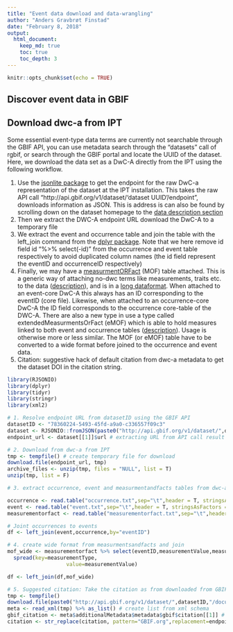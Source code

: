 ```yaml
---
title: "Event data download and data-wrangling"
author: "Anders Gravbrøt Finstad"
date: "February 8, 2018"
output:
  html_document:
    keep_md: true
    toc: true
    toc_depth: 3
---
```


```r
knitr::opts_chunk$set(echo = TRUE)
```

## Discover event data in GBIF

## Download dwc-a from IPT

Some essential event-type data terms are currently not searchable through the GBIF API, you can use metadata search through the "datasets" call of rgbif, or search through the GBIF portal and locate the UUID of the dataset. Here, we download the data set as a DwC-A directly from the IPT using the following workflow. 

1. Use the [jsonlite package](https://cran.r-project.org/web/packages/jsonlite/vignettes/json-apis.html) to get the endpoint for the raw DwC-a representation of the dataset at the IPT installation. This takes the raw API call "http://api.gbif.org/v1/dataset/'dataset UUID'/endpoint", downloads information as JSON. This is address is can also be found by scrolling down on the dataset homepage to the [data description section](https://www.gbif.org/dataset/78360224-5493-45fd-a9a0-c336557f09c3#dataDescription)
2. Then we extract the DWC-A endpoint URL download the DwC-A to a temporary file 
3. We extract the event and occurrence table and join the table with the left_join command from the [dplyr package](https://cran.r-project.org/web/packages/dplyr/vignettes/dplyr.html). Note that we here remove id field id "%>% select(-id)" from the occurrence and event table respectively to avoid duplicated column names (the id field represent the eventID and occurrenceID respectively)
4. Finally, we may have a [measurmentORFact](http://rs.tdwg.org/dwc/terms/#MeasurementOrFact) (MOF) table attached. This is a generic way of attaching no-dwc terms like measurements, traits etc. to the data ([description](https://tools.gbif.org/dwca-validator/extension.do?id=dwc:MeasurementOrFact)), and is in a [long dataformat](https://sejdemyr.github.io/r-tutorials/basics/wide-and-long/). When attached to an event-core DwC-A this always has an ID corresponding to the eventID (core file). Likewise, when attached to an occurrence-core DwC-A the ID field corresponds to the occurrence core-table of the DWC-A. There are also a new type in use a type called extendedMeasurmentsOrFact (eMOF) which is able to hold measures linked to both event and occurrence tables ([description](http://www.iobis.org/manual/dataformat/)). Usage is otherwise more or less similar. The MOF (or eMOF) table have to be converted to a wide format before joined to the occurrence and event data. 
5. Citation: suggestive hack of default citation from dwc-a metadata to get the dataset DOI in the citation string.  

```r
library(RJSONIO)
library(dplyr)
library(tidyr)
library(stringr)
library(xml2)

# 1. Resolve endpoint URL from datasetID using the GBIF API
datasetID <- "78360224-5493-45fd-a9a0-c336557f09c3"
dataset <- RJSONIO::fromJSON(paste0("http://api.gbif.org/v1/dataset/",datasetID,"/endpoint"))
endpoint_url <- dataset[[1]]$url # extracting URL from API call result

# 2. Download from dwc-a from IPT
tmp <- tempfile() # create temporary file for download
download.file(endpoint_url, tmp)
archive_files <- unzip(tmp, files = "NULL", list = T) 
unzip(tmp, list = F)

# 3. extract occurrence, event and measurmentandfacts tables from dwc-a and join

occurrence <- read.table("occurrence.txt",sep="\t",header = T, stringsAsFactors = FALSE) %>% select(-id) # id field duplicates occurrenceID
event <- read.table("event.txt",sep="\t",header = T, stringsAsFactors = FALSE) %>% select(-id) # id field duplicates eventID
measurementorfact <- read.table("measurementorfact.txt",sep="\t",header = T, stringsAsFactors = FALSE) %>% rename(eventID=id) # NOTE! id field in a measurmentandfact table linked to the event core is an eventID

# Joint occurrences to events
df <- left_join(event,occurrence,by="eventID")

# 4. create wide format from measurmentsandfacts and join
mof_wide <- measurementorfact %>% select(eventID,measurementValue,measurementType) %>% 
  spread(key=measurementType,
                   value=measurementValue)

df <- left_join(df,mof_wide)

# 5. Suggested citation: Take the citation as from downloaded from GBIF website, replace "via GBIF.org" by endpoint url. 
tmp <- tempfile()
download.file(paste0("http://api.gbif.org/v1/dataset/",datasetID,"/document"),tmp) # get medatadata from gbif api
meta <- read_xml(tmp) %>% as_list() # create list from xml schema
gbif_citation <- meta$additionalMetadata$metadata$gbif$citation[[1]] # extract citation
citation <- str_replace(citation, pattern="GBIF.org",replacement=endpoint_url) # replace "gbif.org" with endpoint url


```

